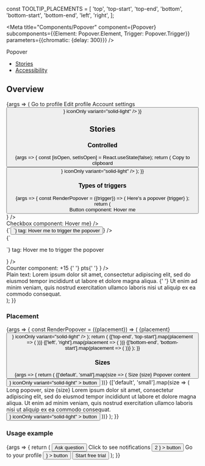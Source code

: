 
const TOOLTIP_PLACEMENTS = [
  'top',
  'top-start',
  'top-end',
  'bottom',
  'bottom-start',
  'bottom-end',
  'left',
  'right',
];

<Meta
  title="Components/Popover"
  component={Popover}
  subcomponents={{Element: Popover.Element, Trigger: Popover.Trigger}}
  parameters={{chromatic: {delay: 300}}}
/>

<PageHeader>Popover</PageHeader>

- [Stories](#stories)
- [Accessibility](#accessibility)

## Overview

<Canvas>
  <Story name="Default" parameters={{layout: 'centered'}}>
    {args => (
      <Popover {...args}>
        <Popover.Element>
          <List spaced>
            <ListItem>
              <a>
                <Flex
                  justifyContent="space-between"
                  alignItems="center"
                  margin="xs"
                >
                  <Flex alignItems="center">
                    <Flex marginRight="s">
                      <Icon color="adaptive" type="profile_view" />
                    </Flex>
                    <Flex direction="column">
                      <Text size="small" weight="bold">
                        Go to profile
                      </Text>
                    </Flex>
                  </Flex>
                </Flex>
              </a>
            </ListItem>
            <ListItem>
              <a>
                <Flex
                  justifyContent="space-between"
                  alignItems="center"
                  margin="xs"
                >
                  <Flex alignItems="center">
                    <Flex marginRight="s">
                      <Icon color="adaptive" type="pencil" />
                    </Flex>
                    <Flex direction="column">
                      <Text size="small" weight="bold">
                        Edit profile
                      </Text>
                    </Flex>
                  </Flex>
                </Flex>
              </a>
            </ListItem>
            <ListItem>
              <a>
                <Flex
                  justifyContent="space-between"
                  alignItems="center"
                  margin="xs"
                >
                  <Flex alignItems="center">
                    <Flex marginRight="s">
                      <Icon color="adaptive" type="settings" />
                    </Flex>
                    <Flex direction="column">
                      <Text size="small" weight="bold">
                        Account settings
                      </Text>
                    </Flex>
                  </Flex>
                </Flex>
              </a>
            </ListItem>
          </List>
        </Popover.Element>
        <Popover.Trigger>
          <Button
            icon={<Icon color="adaptive" type="clipboard" aria-hidden />}
            iconOnly
            variant="solid-light"
          />
        </Popover.Trigger>
      </Popover>
    )}
  </Story>
</Canvas>

<ArgsTable story="Default" />

## Stories

### Controlled

<Canvas>
  <Story name="Controlled" parameters={{layout: 'centered'}}>
    {args => {
      const [isOpen, setIsOpen] = React.useState(false);
      return (
        <Popover {...args} onOpenChange={setIsOpen} open={isOpen}>
          <Popover.Element>Copy to clipboard</Popover.Element>
          <Popover.Trigger>
            <Button
              icon={<Icon color="adaptive" type="clipboard" aria-hidden />}
              iconOnly
              variant="solid-light"
            />
          </Popover.Trigger>
        </Popover>
      );
    }}
  </Story>
</Canvas>

### Types of triggers

<Canvas>
  <Story name="Types of triggers">
    {args => {
      const RenderPopover = ({trigger}) => (
        <Popover {...args}>
          <Popover.Element>Here's a popover</Popover.Element>
          <Popover.Trigger>{trigger}</Popover.Trigger>
        </Popover>
      );
      return (
        <Flex direction="column" style={{gap: '20px'}}>
          <div>
            <Text weight="bold">Button component:</Text>
            <RenderPopover trigger={<Button>Hover me</Button>} />
          </div>
          <div>
            <Text weight="bold">Checkbox component:</Text>
            <RenderPopover trigger={<Checkbox>Hover me</Checkbox>} />
          </div>
          <div>
            <Text weight="bold">{`<button>`} tag:</Text>
            <RenderPopover
              trigger={<button>Hover me to trigger the popover</button>}
            />
          </div>
          <div>
            <Text weight="bold">{`<p>`} tag:</Text>
            <RenderPopover
              trigger={
                <p style={{background: 'lightgray'}}>
                  Hover me to trigger the popover
                </p>
              }
            />
          </div>
          <div>
            <Text weight="bold">Counter component:</Text>
            <RenderPopover
              trigger={
                <Counter icon="points" size="xs">
                  +15
                  <Text as="span" color="text-gray-60" inherited>
                    {' '}
                    pts{' '}
                  </Text>
                </Counter>
              }
            />
          </div>
          <div style={{maxWidth: '300px'}}>
            <Text weight="bold">Plain text:</Text>
            Lorem ipsum dolor sit amet, consectetur adipiscing elit, sed do eiusmod
            tempor incididunt ut labore et dolore magna aliqua. <RenderPopover trigger="HOVER ME TO TRIGGER TOOLTIP" />{' '}
            Ut enim ad minim veniam, quis nostrud exercitation ullamco laboris nisi
            ut aliquip ex ea commodo consequat.
          </div>
        </Flex>
      );
    }}
  </Story>
</Canvas>

### Placement

<Canvas>
  <Story name="Placement">
    {args => {
      const RenderPopover = ({placement}) => (
        <Popover {...args} placement={placement} defaultOpen>
          <Popover.Element>{placement}</Popover.Element>
          <Popover.Trigger>
            <Button
              icon={<Icon color="adaptive" type="report_flag_outlined" />}
              iconOnly
              variant="solid-light"
            />
          </Popover.Trigger>
        </Popover>
      );
      return (
        <Flex justifyContent="center" style={{paddingTop: '100px'}}>
          <Flex
            direction="column"
            alignItems="center"
            style={{width: '300px', gap: '20px'}}
          >
            <RenderPopover placement="top" />
            <Flex direction="row" justifyContent="space-between" fullWidth>
              {['top-end', 'top-start'].map(placement => (
                <RenderPopover placement={placement} />
              ))}
            </Flex>
            <Flex direction="row" justifyContent="space-between" fullWidth>
              {['left', 'right'].map(placement => (
                <RenderPopover placement={placement} />
              ))}
            </Flex>
            <Flex direction="row" justifyContent="space-between" fullWidth>
              {['bottom-end', 'bottom-start'].map(placement => (
                <RenderPopover placement={placement} />
              ))}
            </Flex>
            <RenderPopover placement="bottom" />
          </Flex>
        </Flex>
      );
    }}
  </Story>
</Canvas>

### Sizes

<Canvas>
  <Story name="Sizes" args={{defaultOpen: true}}>
    {args => {
      return (
        <Flex direction="column" style={{gap: '50px'}}>
          <Flex justifyContent="center" style={{gap: '250px'}}>
            {['default', 'small'].map(size => (
              <Flex
                direction="column"
                alignItems="center"
                style={{gap: '60px'}}
              >
                <Text>Size {size}</Text>
                <Popover {...args} size={size}>
                  <Popover.Element>Popover content</Popover.Element>
                  <Popover.Trigger>
                    <Button
                      icon={
                        <Icon color="adaptive" type="report_flag_outlined" />
                      }
                      iconOnly
                      variant="solid-light"
                    >
                      button
                    </Button>
                  </Popover.Trigger>
                </Popover>
              </Flex>
            ))}
          </Flex>
          <Flex
            justifyContent="center"
            direction="column"
            style={{gap: '60px'}}
            alignItems="center"
          >
            {['default', 'small'].map(size => (
              <Flex
                direction="column"
                style={{gap: '120px'}}
                alignItems="center"
              >
                <Text>Long popover, size {size}</Text>
                <Popover {...args} size={size}>
                  <Popover.Element>
                    Lorem ipsum dolor sit amet, consectetur adipiscing elit, sed
                    do eiusmod tempor incididunt ut labore et dolore magna
                    aliqua. Ut enim ad minim veniam, quis nostrud exercitation
                    ullamco laboris nisi ut aliquip ex ea commodo consequat.
                  </Popover.Element>
                  <Popover.Trigger>
                    <Button
                      icon={
                        <Icon color="adaptive" type="report_flag_outlined" />
                      }
                      iconOnly
                      variant="solid-light"
                    >
                      button
                    </Button>
                  </Popover.Trigger>
                </Popover>
              </Flex>
            ))}
          </Flex>
        </Flex>
      );
    }}
  </Story>
</Canvas>

### Usage example

<Canvas>
  <Story name="Usage example">
    {args => {
      return (
        <Flex
          alignItems="center"
          justifyContent="center"
          style={{padding: '60px 24px 16px 24px', gap: '15px'}}
        >
          <Button variant="transparent">Ask question</Button>
          <Popover {...args}>
            <Popover.Element>Click to see notifications</Popover.Element>
            <Popover.Trigger>
              <Button
                variant="transparent"
                iconOnly
                icon={
                  <>
                    <Icon color="adaptive" type="notifications" />
                    <Counter
                      size="xxs"
                      style={{
                        position: 'absolute',
                        top: 0,
                        right: 0,
                        transform: 'translate(8px, -8px)',
                      }}
                    >
                      2
                    </Counter>
                  </>
                }
              >
                button
              </Button>
            </Popover.Trigger>
          </Popover>
          <Popover {...args}>
            <Popover.Element>Go to your profile</Popover.Element>
            <Popover.Trigger>
              <Button
                variant="transparent"
                iconOnly
                icon={<Avatar imgSrc={null} link="#" size="xs" />}
              >
                button
              </Button>
            </Popover.Trigger>
          </Popover>
          <Button variant="solid-indigo">Start free trial</Button>
        </Flex>
      );
    }}
  </Story>
</Canvas>
